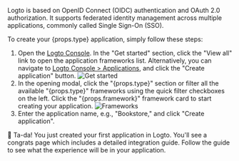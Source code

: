 Logto is based on OpenID Connect (OIDC) authentication and OAuth 2.0 authorization. It supports federated identity management across multiple applications, commonly called Single Sign-On (SSO).

To create your {props.type} application, simply follow these steps:

1. Open the [Logto Console](https://cloud.logto.io). In the "Get started" section, click the "View all" link to open the application frameworks list. Alternatively, you can navigate to [Logto Console > Applications](https://cloud.logto.io/to/applications), and click the "Create application" button.
   ![Get started](../assets/get-started.png)
2. In the opening modal, click the "{props.type}" section or filter all the available "{props.type}" frameworks using the quick filter checkboxes on the left. Click the "{props.framework}" framework card to start creating your application.
   ![Frameworks](../assets/framework-list.png)
3. Enter the application name, e.g., "Bookstore," and click "Create application".

🎉 Ta-da! You just created your first application in Logto. You'll see a congrats page which includes a detailed integration guide. Follow the guide to see what the experience will be in your application.
